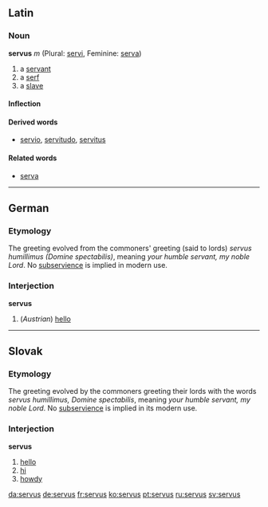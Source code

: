 ==Latin==
===Noun===
'''servus''' ''m'' (Plural: [[servi]], Feminine: [[serva]])

# a [[servant]]
# a [[serf]]
# a [[slave]]

====Inflection====
{{la-decl-2nd|serv}}
====Derived words====
* [[servio]], [[servitudo]], [[servitus]]

====Related words====
* [[serva]]

----

==German==
=== Etymology ===
The greeting evolved from the commoners' greeting (said to lords) ''servus humillimus (Domine spectabilis)'', meaning ''your humble servant, my noble Lord''. No [[subservience]] is implied in modern use.
===Interjection===
'''servus'''
# (''Austrian'') [[hello]]

----
==Slovak==
=== Etymology ===
The greeting evolved by the commoners greeting their lords with the words ''servus humillimus, Domine spectabilis'', meaning ''your humble servant, my noble Lord''. No [[subservience]] is implied in its modern use.
===Interjection===
'''servus'''
# [[hello]]
# [[hi]]
# [[howdy]]

[[da:servus]]
[[de:servus]]
[[fr:servus]]
[[ko:servus]]
[[pt:servus]]
[[ru:servus]]
[[sv:servus]]